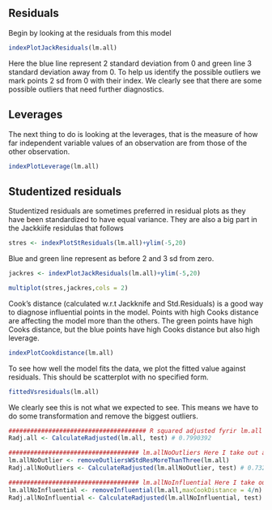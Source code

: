 ## Residuals
Begin by looking at the residuals from this model

```r
indexPlotJackResiduals(lm.all)
```

Here the blue line represent 2 standard deviation from 0 and green line 3 standard deviation away from 0. To help us identify the possible outliers we mark points 2 sd from 0 with their index.  We clearly see that there are some possible outliers that need further diagnostics.

## Leverages

The next thing to do is looking at the leverages, that is the measure of how far independent variable values of an observation are from those of the other observation.

```r
indexPlotLeverage(lm.all)
```


## Studentized residuals

Studentized residuals are sometimes preferred in residual plots as they have been standardized to have equal variance. They are also a big part in the Jackkiife residulas that follows

```r
stres <- indexPlotStResiduals(lm.all)+ylim(-5,20)
```

Blue and green line represent as before 2 and 3 sd from zero. 

```r
jackres <- indexPlotJackResiduals(lm.all)+ylim(-5,20)
```

```r
multiplot(stres,jackres,cols = 2)
```

Cook's distance (calculated w.r.t Jackknife and Std.Residuals) is a good way to diagnose influential points in the model. Points with high Cooks distance are affecting the model more than the others. The green points have high Cooks distance, but the blue points have high Cooks distance but also high leverage.

```r
indexPlotCookdistance(lm.all)
```

To see how well the model fits the data, we plot the fitted value against residuals. This should be scatterplot with no specified form.

```r
fittedVsresiduals(lm.all)
```

We clearly see this is not what we expected to see. This means we have to do some transformation and remove the biggest outliers.


```r
###################################### R squared adjusted fyrir lm.all
Radj.all <- CalculateRadjusted(lm.all, test) # 0.7990392
```


```r
#################################### lm.allNoOutliers Here I take out all outliers and get a new model #################
lm.allNoOutlier <- removeOutliersWStdResMoreThanThree(lm.all)
Radj.allNoOutliers <- CalculateRadjusted(lm.allNoOutlier, test) # 0.7328961
```


```r
#################################### lm.allNoInfluential Here I take out all influential points and get a new model ####
lm.allNoInfluential <- removeInfluential(lm.all,maxCookDistance = 4/n)
Radj.allNoInfluential <- CalculateRadjusted(lm.allNoInfluential, test) # 0.7327364
```


